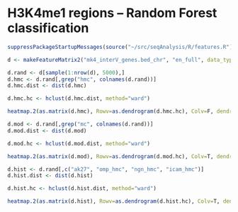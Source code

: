 H3K4me1 regions -- Random Forest classification
========================================================

```r
suppressPackageStartupMessages(source("~/src/seqAnalysis/R/features.R"))
```

```r
d <- makeFeatureMatrix2("mk4_interV_genes.bed_chr", "en_full", data_type="rpkm/mean")
```

```r
d.rand <- d[sample(1:nrow(d), 5000),]
d.hmc <- d.rand[,grep("hmc", colnames(d.rand))]
d.hmc.dist <- dist(d.hmc)
```

```r
d.hmc.hc <- hclust(d.hmc.dist, method="ward")
```

```r
heatmap.2(as.matrix(d.hmc), Rowv=as.dendrogram(d.hmc.hc), Colv=F, dendrogram="row", trace="none", cexCol=.5)
```

```r
d.mod <- d.rand[,grep("mc", colnames(d.rand))]
d.mod.dist <- dist(d.mod)
```

```r
d.mod.hc <- hclust(d.mod.dist, method="ward")
```

```r
heatmap.2(as.matrix(d.mod), Rowv=as.dendrogram(d.mod.hc), Colv=T, dendrogram="both", trace="none", cexCol=.5, breaks=seq(0, 3, .1))
```


```r
d.hist <- d.rand[,c("ak27", "omp_hmc", "ngn_hmc", "icam_hmc")]
d.hist.dist <- dist(d.hist)
```

```r
d.hist.hc <- hclust(d.hist.dist, method="ward")
```

```r
heatmap.2(as.matrix(d.hist), Rowv=as.dendrogram(d.hist.hc), Colv=T, dendrogram="both", trace="none", cexCol=.5, breaks=seq(0, 3, .1))
```
